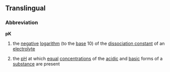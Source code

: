 ==Translingual==
===Abbreviation===
'''pK'''
#{{chemistry}} the [[negative]] [[logarithm]] (to the [[base]] 10) of the [[dissociation constant]] of an [[electrolyte]]
#{{chemistry}} the [[pH]] at which [[equal]] [[concentration]]s of the [[acidic]] and [[basic]] forms of a [[substance]] are present